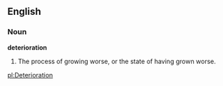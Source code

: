 ==English==

===Noun===

'''deterioration'''

#The process of growing worse, or the state of having grown worse.

[[pl:Deterioration]]
